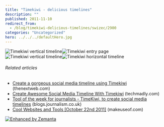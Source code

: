 ```yaml
---
title: "Timekiwi - delicious timelines"
description: ""
published: 2011-11-10
redirect_from:
  - /blog/timekiwi-delicious-timelines/swizec/2900
categories: "Uncategorized"
hero: ../../../defaultHero.jpg
---
```


![Timekiwi vertical timeline](http://swizec.com/blog/wp-content/uploads/2011/11/Screen-Shot-2011-11-10-at-12.23.46-PM-240x300.png "Timekiwi vertical timeline")![]()![]()![]()![Timekiwi entry page](http://swizec.com/blog/wp-content/uploads/2011/11/Screen-Shot-2011-11-10-at-12.22.54-PM-1024x698.png "Timekiwi entry page")![Timekiwi vertical timeline](http://swizec.com/blog/wp-content/uploads/2011/11/Screen-Shot-2011-11-10-at-12.23.46-PM.png "Timekiwi vertical timeline")![Timekiwi horizontal timeline](http://swizec.com/blog/wp-content/uploads/2011/11/Screen-Shot-2011-11-10-at-12.24.26-PM-1024x567.png "Timekiwi horizontal timeline")![]()

###### Related articles

- [Create a gorgeous social media timeline using Timekiwi](http://thenextweb.com/apps/2011/10/30/create-a-gorgeous-social-media-timeline-using-timekiwi/) (thenextweb.com)
- [Create Awesome Social Media Timeline With Timekiwi](http://www.techmadly.com/create-awesome-social-media-timeline-with-timekiwi) (techmadly.com)
- [Tool of the week for journalists - TimeKiwi, to create social media timelines](http://blogs.journalism.co.uk/2011/11/01/tool-of-the-week-for-journalists-timekiwi-to-create-social-media-timelines/) (blogs.journalism.co.uk)
- [Cool Websites and Tools \[October 22nd 2011\]](http://www.makeuseof.com/tag/cool-websites-tools-october-22nd-2011/) (makeuseof.com)

[![Enhanced by Zemanta](http://img.zemanta.com/zemified_e.png?x-id=0e212a92-7e3d-4add-8481-02c25fcb6c3d)](http://www.zemanta.com/ "Enhanced by Zemanta")
